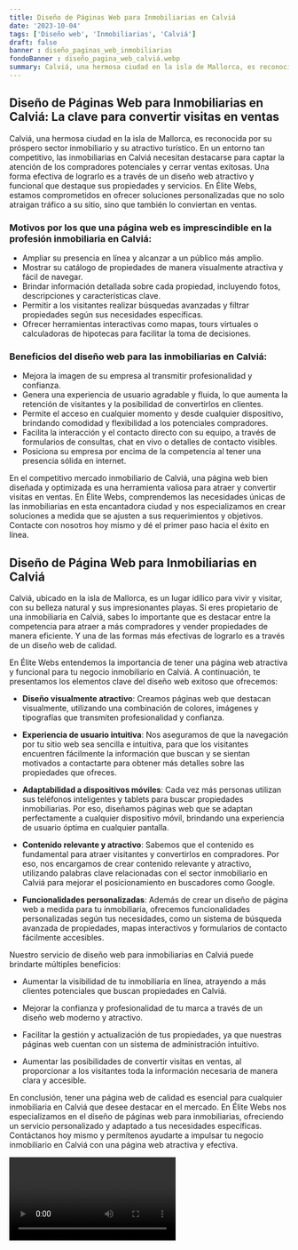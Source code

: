```yaml
---
title: Diseño de Páginas Web para Inmobiliarias en Calviá
date: '2023-10-04'
tags: ['Diseño web', 'Inmobiliarias', 'Calviá']
draft: false
banner : diseño_paginas_web_inmobiliarias
fondoBanner : diseño_pagina_web_calviá.webp
summary: Calviá, una hermosa ciudad en la isla de Mallorca, es reconocida por su próspero sector inmobiliario y su atractivo turístico. En un entorno tan competitivo, las inmobiliarias en Calviá necesitan destacarse para captar la atención de los compradores potenciales y cerrar ventas exitosas. Una forma efectiva de lograrlo es a través de un diseño web atractivo y funcional que destaque sus propiedades y servicios. En Élite Webs, estamos comprometidos en ofrecer soluciones personalizadas que no solo atraigan tráfico a su sitio, sino que también lo conviertan en ventas.
---
```


## Diseño de Páginas Web para Inmobiliarias en Calviá: La clave para convertir visitas en ventas

Calviá, una hermosa ciudad en la isla de Mallorca, es reconocida por su próspero sector inmobiliario y su atractivo turístico. En un entorno tan competitivo, las inmobiliarias en Calviá necesitan destacarse para captar la atención de los compradores potenciales y cerrar ventas exitosas. Una forma efectiva de lograrlo es a través de un diseño web atractivo y funcional que destaque sus propiedades y servicios. En Élite Webs, estamos comprometidos en ofrecer soluciones personalizadas que no solo atraigan tráfico a su sitio, sino que también lo conviertan en ventas.

### Motivos por los que una página web es imprescindible en la profesión inmobiliaria en Calviá:

- Ampliar su presencia en línea y alcanzar a un público más amplio.
- Mostrar su catálogo de propiedades de manera visualmente atractiva y fácil de navegar.
- Brindar información detallada sobre cada propiedad, incluyendo fotos, descripciones y características clave.
- Permitir a los visitantes realizar búsquedas avanzadas y filtrar propiedades según sus necesidades específicas.
- Ofrecer herramientas interactivas como mapas, tours virtuales o calculadoras de hipotecas para facilitar la toma de decisiones.

### Beneficios del diseño web para las inmobiliarias en Calviá:

- Mejora la imagen de su empresa al transmitir profesionalidad y confianza.
- Genera una experiencia de usuario agradable y fluida, lo que aumenta la retención de visitantes y la posibilidad de convertirlos en clientes.
- Permite el acceso en cualquier momento y desde cualquier dispositivo, brindando comodidad y flexibilidad a los potenciales compradores.
- Facilita la interacción y el contacto directo con su equipo, a través de formularios de consultas, chat en vivo o detalles de contacto visibles.
- Posiciona su empresa por encima de la competencia al tener una presencia sólida en internet.

En el competitivo mercado inmobiliario de Calviá, una página web bien diseñada y optimizada es una herramienta valiosa para atraer y convertir visitas en ventas. En Élite Webs, comprendemos las necesidades únicas de las inmobiliarias en esta encantadora ciudad y nos especializamos en crear soluciones a medida que se ajusten a sus requerimientos y objetivos. Contacte con nosotros hoy mismo y dé el primer paso hacia el éxito en línea.

<GifSeo />

<Cta />

## Diseño de Página Web para Inmobiliarias en Calviá

Calviá, ubicado en la isla de Mallorca, es un lugar idílico para vivir y visitar, con su belleza natural y sus impresionantes playas. Si eres propietario de una inmobiliaria en Calviá, sabes lo importante que es destacar entre la competencia para atraer a más compradores y vender propiedades de manera eficiente. Y una de las formas más efectivas de lograrlo es a través de un diseño web de calidad.

En Élite Webs entendemos la importancia de tener una página web atractiva y funcional para tu negocio inmobiliario en Calviá. A continuación, te presentamos los elementos clave del diseño web exitoso que ofrecemos:

- **Diseño visualmente atractivo**: Creamos páginas web que destacan visualmente, utilizando una combinación de colores, imágenes y tipografías que transmiten profesionalidad y confianza.

- **Experiencia de usuario intuitiva**: Nos aseguramos de que la navegación por tu sitio web sea sencilla e intuitiva, para que los visitantes encuentren fácilmente la información que buscan y se sientan motivados a contactarte para obtener más detalles sobre las propiedades que ofreces.

- **Adaptabilidad a dispositivos móviles**: Cada vez más personas utilizan sus teléfonos inteligentes y tablets para buscar propiedades inmobiliarias. Por eso, diseñamos páginas web que se adaptan perfectamente a cualquier dispositivo móvil, brindando una experiencia de usuario óptima en cualquier pantalla.

- **Contenido relevante y atractivo**: Sabemos que el contenido es fundamental para atraer visitantes y convertirlos en compradores. Por eso, nos encargamos de crear contenido relevante y atractivo, utilizando palabras clave relacionadas con el sector inmobiliario en Calviá para mejorar el posicionamiento en buscadores como Google.

- **Funcionalidades personalizadas**: Además de crear un diseño de página web a medida para tu inmobiliaria, ofrecemos funcionalidades personalizadas según tus necesidades, como un sistema de búsqueda avanzada de propiedades, mapas interactivos y formularios de contacto fácilmente accesibles.

Nuestro servicio de diseño web para inmobiliarias en Calviá puede brindarte múltiples beneficios:

- Aumentar la visibilidad de tu inmobiliaria en línea, atrayendo a más clientes potenciales que buscan propiedades en Calviá.

- Mejorar la confianza y profesionalidad de tu marca a través de un diseño web moderno y atractivo.

- Facilitar la gestión y actualización de tus propiedades, ya que nuestras páginas web cuentan con un sistema de administración intuitivo.

- Aumentar las posibilidades de convertir visitas en ventas, al proporcionar a los visitantes toda la información necesaria de manera clara y accesible.

En conclusión, tener una página web de calidad es esencial para cualquier inmobiliaria en Calviá que desee destacar en el mercado. En Élite Webs nos especializamos en el diseño de páginas web para inmobiliarias, ofreciendo un servicio personalizado y adaptado a tus necesidades específicas. Contáctanos hoy mismo y permítenos ayudarte a impulsar tu negocio inmobiliario en Calviá con una página web atractiva y efectiva.

<Video />

<CtaBot job='Inmobiliarias' city='Calviá'/>

<Gmaps query='Calviá+españa+maps' />